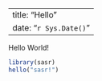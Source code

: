 
---
title: "Hello"
date: "`r Sys.Date()`"
---

Hello World!

```r
library(sasr)
hello("sasr!")
```
